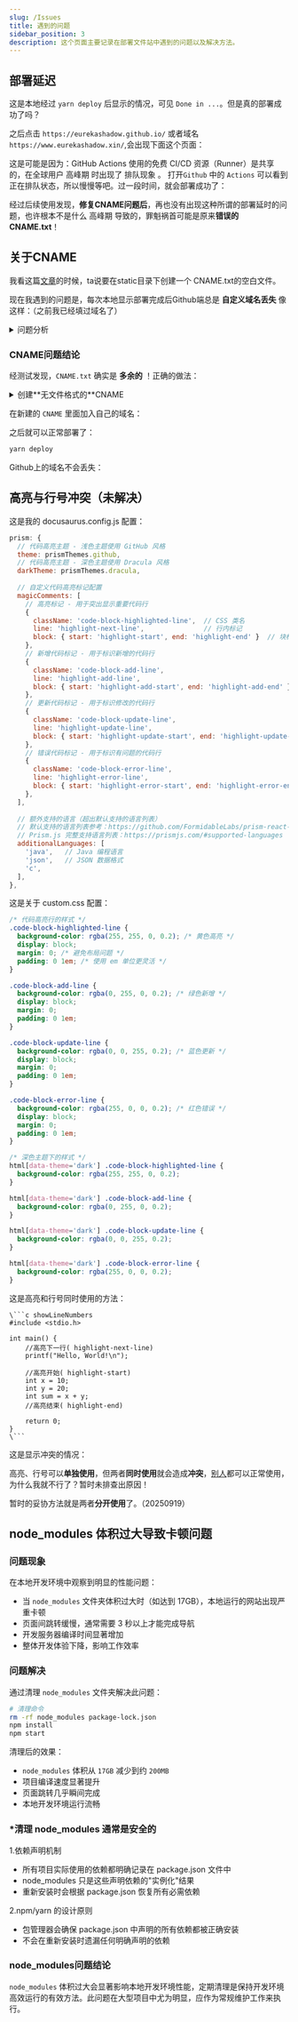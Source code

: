 ```yaml
---
slug: /Issues
title: 遇到的问题
sidebar_position: 3
description: 这个页面主要记录在部署文件站中遇到的问题以及解决方法。
---
```



## <B2>部署延迟</B2>

这是本地经过 `yarn deploy` 后显示的情况，可见 `Done in ...`。但是真的部署成功了吗？

<p><CardImg src="/img/Issues/Deploy_Fake_Done.jpg" alt="实际尚未部署成功" isCenter={true} isBoxed={true} /></p>

之后点击 `https://eurekashadow.github.io/` 或者域名 `https://www.eurekashadow.xin/`,会出现下面这个页面：

<p><CardImg src="/img/Issues/After_Dploy.jpg" alt="There isn't a Git Pages site here." isCenter={true} isBoxed={true} /></p>

这是可能是因为：GitHub Actions 使用的免费 CI/CD 资源（Runner）是共享的，在全球用户<Highlight> 高峰期 </Highlight>时出现了<Highlight> 排队现象 </Highlight>。
打开`Github` 中的 `Actions` 可以看到正在排队状态，所以慢慢等吧。过一段时间，就会部署成功了：
<p><CardImg src="/img/Issues/Real_Deploy_Done.jpg" alt="实际尚未部署成功" isCenter={true} isBoxed={true} /></p>

经过后续使用发现，**修复CNAME问题后**，再也没有出现这种所谓的部署延时的问题，也许根本不是什么<Highlight> 高峰期 </Highlight>导致的，罪魁祸首可能是原来**错误的
CNAME.txt**！

## <B2>关于CNAME</B2>

我看这篇[文章](https://xxx.zhangyuqi.top/docs/MyWebsite/StudyBuildWebsite#6-%E8%87%AA%E5%AE%9A%E4%B9%89%E5%9F%9F%E5%90%8D)的时候，ta说要在static目录下创建一个
CNAME.txt的空白文件。

现在我遇到的问题是，每次本地显示部署完成后Github端总是 **自定义域名丢失** 像这样：（之前我已经填过域名了）
<p><CardImg src="/img/Issues/domain_issue1.jpg" alt="域名被吞" isCenter={true} isBoxed={true} /></p>

<details>
<summary>问题分析</summary>

重新填写域名：
<p><CardImg src="/img/Issues/domain_issue2.jpg" alt="重新填写域名" isCenter={true} isBoxed={true} /></p>

填写域名后会再次触发Github Actions：
<p><CardImg src="/img/Issues/deploy_done_in26s.jpg" alt="真正部署成功" isCenter={true} isBoxed={true} /></p>

这时候我打开Github仓库，查看 `git-pages` 分支，发现它又构建了一个 `CNAME` 文件（如下图，无文件格式），里面的内容是我的域名 `www.eurekashadow.xin` 
我推测是在Github上重新添加 `Custom domain` 时自动构建了这个CNAME文件。那么之前提到的 `CNAME.txt` 是不是多余的呢？或者说实际上应该构建的是 `CNAME` 然后在里面加上域名 `www.eurekashadow.xin` 呢？
<p><CardImg src="/img/Issues/About_CNAME1.jpg" alt="CNAME是多余的？" isCenter={true} isBoxed={true} /></p>

`CANME` 文件中内容：
<p><CardImg src="/img/Issues/About_CNAME2.jpg" alt="CNAME是多余的？" isCenter={true} isBoxed={true} /></p>

</details>

### <B3>CNAME问题结论</B3>

经测试发现，`CNAME.txt` 确实是 **多余的** ！正确的做法：

<details>
<summary>创建**无文件格式的**CNAME</summary>

<p><CardImg src="/img/Issues/Creat_CNAME1.jpg" alt="步骤1" isCenter={true} isBoxed={true} /></p>
<p><CardImg src="/img/Issues/Creat_CNAME2.jpg" alt="步骤2" isCenter={true} isBoxed={true} /></p>
<p><CardImg src="/img/Issues/Creat_CNAME3.jpg" alt="步骤3" isCenter={true} isBoxed={true} /></p>

</details>

在新建的 `CNAME` 里面加入自己的域名：
<p><CardImg src="/img/Issues/Modified_CNAME.jpg" alt="加入域名" isCenter={true} isBoxed={true} /></p>

之后就可以正常部署了：



``` bash
yarn deploy
```


Github上的域名不会丢失：
<p><CardImg src="/img/Issues/CNAME_Issue_Fixed.jpg" alt="CNAME问题已解决" isCenter={true} isBoxed={true} /></p>

## 高亮与行号冲突（未解决）

这是我的 docusaurus.config.js 配置：

```js title="docusaurus.config.js"
prism: {
  // 代码高亮主题 - 浅色主题使用 GitHub 风格
  theme: prismThemes.github,
  // 代码高亮主题 - 深色主题使用 Dracula 风格
  darkTheme: prismThemes.dracula,
  
  // 自定义代码高亮标记配置
  magicComments: [
	// 高亮标记 - 用于突出显示重要代码行
	{
	  className: 'code-block-highlighted-line',  // CSS 类名
	  line: 'highlight-next-line',               // 行内标记
	  block: { start: 'highlight-start', end: 'highlight-end' }  // 块标记
	},
	// 新增代码标记 - 用于标识新增的代码行
	{
	  className: 'code-block-add-line',
	  line: 'highlight-add-line',
	  block: { start: 'highlight-add-start', end: 'highlight-add-end' }
	},
	// 更新代码标记 - 用于标识修改的代码行
	{
	  className: 'code-block-update-line',
	  line: 'highlight-update-line',
	  block: { start: 'highlight-update-start', end: 'highlight-update-end' }
	},
	// 错误代码标记 - 用于标识有问题的代码行
	{
	  className: 'code-block-error-line',
	  line: 'highlight-error-line',
	  block: { start: 'highlight-error-start', end: 'highlight-error-end' }
	},
  ],
  
  // 额外支持的语言（超出默认支持的语言列表）
  // 默认支持的语言列表参考：https://github.com/FormidableLabs/prism-react-renderer/blob/master/packages/generate-prism-languages/index.ts#L9-L23
  // Prism.js 完整支持语言列表：https://prismjs.com/#supported-languages
  additionalLanguages: [
	'java',   // Java 编程语言
	'json',   // JSON 数据格式
	'c',
  ],
},
```

这是关于 custom.css 配置：
```css title="custom.css"
/* 代码高亮行的样式 */
.code-block-highlighted-line {
  background-color: rgba(255, 255, 0, 0.2); /* 黄色高亮 */
  display: block;
  margin: 0; /* 避免布局问题 */
  padding: 0 1em; /* 使用 em 单位更灵活 */
}

.code-block-add-line {
  background-color: rgba(0, 255, 0, 0.2); /* 绿色新增 */
  display: block;
  margin: 0;
  padding: 0 1em;
}

.code-block-update-line {
  background-color: rgba(0, 0, 255, 0.2); /* 蓝色更新 */
  display: block;
  margin: 0;
  padding: 0 1em;
}

.code-block-error-line {
  background-color: rgba(255, 0, 0, 0.2); /* 红色错误 */
  display: block;
  margin: 0;
  padding: 0 1em;
}

/* 深色主题下的样式 */
html[data-theme='dark'] .code-block-highlighted-line {
  background-color: rgba(255, 255, 0, 0.2);
}

html[data-theme='dark'] .code-block-add-line {
  background-color: rgba(0, 255, 0, 0.2);
}

html[data-theme='dark'] .code-block-update-line {
  background-color: rgba(0, 0, 255, 0.2);
}

html[data-theme='dark'] .code-block-error-line {
  background-color: rgba(255, 0, 0, 0.2);
}
```

这是高亮和行号同时使用的方法：
```
\```c showLineNumbers
#include <stdio.h>

int main() {
    //高亮下一行( highlight-next-line)
    printf("Hello, World!\n");
    
    //高亮开始( highlight-start)
    int x = 10;
    int y = 20;
    int sum = x + y;
    //高亮结束( highlight-end)
    
    return 0;
}
\```
```
这是显示冲突的情况：
<p><CardImg src="/img/Issues/HighlightConflict.jpg" alt="CNAME问题已解决" isCenter={true} isBoxed={true} /></p>

高亮、行号可以**单独使用**，但两者**同时使用**就会造成**冲突**，[别人](https://imroc.cc/note/docusaurus/codeblock#%E9%AB%98%E4%BA%AE%E5%A4%9A%E8%A1%8C/)都可以正常使用，为什么我就不行了？暂时未排查出原因！

暂时的妥协方法就是两者**分开使用**了。（20250919）

## node_modules 体积过大导致卡顿问题

### 问题现象

在本地开发环境中观察到明显的性能问题：

- 当 `node_modules` 文件夹体积过大时（如达到 17GB），本地运行的网站出现严重卡顿
- 页面间跳转缓慢，通常需要 3 秒以上才能完成导航
- 开发服务器编译时间显著增加
- 整体开发体验下降，影响工作效率

### 问题解决

通过清理 `node_modules` 文件夹解决此问题：

```bash
# 清理命令
rm -rf node_modules package-lock.json
npm install
npm start
```

清理后的效果：

- `node_modules` 体积从 `17GB` 减少到约 `200MB`
- 项目编译速度显著提升
- 页面跳转几乎瞬间完成
- 本地开发环境运行流畅

### *清理 node_modules 通常是安全的

1.依赖声明机制

- 所有项目实际使用的依赖都明确记录在 package.json 文件中
- node_modules 只是这些声明依赖的"实例化"结果
- 重新安装时会根据 package.json 恢复所有必需依赖
	
2.npm/yarn 的设计原则

- 包管理器会确保 package.json 中声明的所有依赖都被正确安装
- 不会在重新安装时遗漏任何明确声明的依赖

### node_modules问题结论

`node_modules` 体积过大会显著影响本地开发环境性能，定期清理是保持开发环境高效运行的有效方法。此问题在大型项目中尤为明显，应作为常规维护工作来执行。
